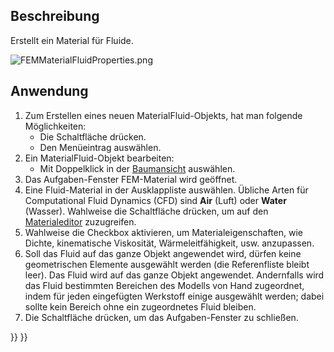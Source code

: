 <languages/>

{{Docnav/de
|[[FEM_MaterialSolid/de|MaterialFeststoff]]
|[[FEM_MaterialMechanicalNonlinear/de|MaterialMechanischNichtlinear]]
|[[FEM_Workbench/de|FEM]]
|IconL=FEM_MaterialSolid.svg
|IconR=FEM_MaterialMechanicalNonlinear.svg
|IconC=Workbench_FEM.svg
}}

{{GuiCommandContainer|
{{GuiCommand/de
|Name=FEM MaterialFluid
|Name/de=FEM MaterialFluide
|MenuLocation=Modell → Materialien → Material für Fluide
|Workbenches=[[FEM_Workbench/de|FEM]]
|SeeAlso=[[FEM_tutorial/de|FEM Anleitung]]
}}
{{GuiCommandFemInfo/de
|Solvers=CalculiX, Elmer
}}
}}

<span id="Description"></span>
==Beschreibung==

Erstellt ein Material für Fluide.

[[File:FEMMaterialFluidProperties.png]]
{{Caption|Der Aufgabenbereich FEM-Material}}

<span id="Usage"></span>
==Anwendung==

<div class="mw-translate-fuzzy">
# Zum Erstellen eines neuen MaterialFluid-Objekts, hat man folgende Möglichkeiten:
#* Die Schaltfläche {{Button|[[Image:FEM_MaterialFluid.svg|16px]] [[FEM_MaterialFluid/de|Material für Fluide‏‎]]}} drücken.
#* Den Menüeintrag {{MenuCommand|Modell → Materialien → [[Image:FEM_MaterialFluid.svg|16px]] Material für Fluide‏‎}} auswählen.
# Ein MaterialFluid-Objekt bearbeiten:
#* Mit Doppelklick in der [[Tree_view/de|Baumansicht]] auswählen.
# Das Aufgaben-Fenster FEM-Material wird geöffnet.
# Eine Fluid-Material in der Ausklappliste auswählen. Übliche Arten für Computational Fluid Dynamics (CFD) sind '''Air''' (Luft) oder '''Water''' (Wasser). Wahlweise die Schaltfläche {{Button|Editor aufrufen}} drücken, um auf den [[Material_Edit/de|Materialeditor]] zuzugreifen.
# Wahlweise die Checkbox {{Button|Diesen Aufgabenbereich benutzen}} aktivieren, um Materialeigenschaften, wie Dichte, kinematische Viskosität, Wärmeleitfähigkeit, usw. anzupassen.
# Soll das Fluid auf das ganze Objekt angewendet wird, dürfen keine geometrischen Elemente ausgewählt werden (die Referenfliste bleibt leer). Das Fluid wird auf das ganze Objekt angewendet. Andernfalls wird das Fluid bestimmten Bereichen des Modells von Hand zugeordnet, indem für jeden eingefügten Werkstoff einige ausgewählt werden; dabei sollte kein Bereich ohne ein zugeordnetes Fluid bleiben.
# Die Schaltfläche {{Button|OK}} drücken, um das Aufgaben-Fenster zu schließen.
</div>


{{Docnav/de
|[[FEM_MaterialSolid/de|MaterialFeststoff]]
|[[FEM_MaterialMechanicalNonlinear/de|MaterialMechanischNichtlinear]]
|[[FEM_Workbench/de|FEM]]
|IconL=FEM_MaterialSolid.svg
|IconR=FEM_MaterialMechanicalNonlinear.svg
|IconC=Workbench_FEM.svg
}}

{{FEM Tools navi{{#translation:}}}}
{{Userdocnavi{{#translation:}}}}
{{clear}}